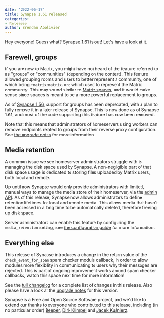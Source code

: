 ```yaml
---
date: '2022-06-17'
title: Synapse 1.61 released
categories:
- Releases
author: Brendan Abolivier
---
```


Hey everyone! Guess what? [Synapse
1.61](https://github.com/matrix-org/synapse/releases/tag/v1.61.0) is out! Let's
have a look at it.

## Farewell, groups

If you are new to Matrix, you might have not heard of the feature referred to as
"groups" or "communities" (depending on the context). This feature allowed
grouping rooms and users to better represent a community, one of which being
`+matrix:matrix.org` which used to represent the Matrix community. This may
sound similar to [Matrix
spaces](https://matrix.org/blog/2021/05/17/the-matrix-space-beta), and it would
make sense since spaces is meant to be a more powerful replacement to groups.

As of [Synapse 1.56](https://matrix.org/blog/2022/04/05/synapse-1-56-released),
support for groups has been deprecated, with a plan to fully remove it in a
later release of Synapse. This is now done as of Synapse 1.61, and most of the
code supporting this feature has now been removed.

Note that this means that administrators of homeservers using workers can remove
endpoints related to groups from their reverse proxy configuration. See [the
upgrade
notes](https://matrix-org.github.io/synapse/v1.61/upgrade.html#removal-of-deprecated-communitygroups)
for more information.

## Media retention

A common issue we see homeserver administrators struggle with is managing the
disk space used by Synapse. A non-negligible part of that disk space usage is
dedicated to storing files uploaded by Matrix users, both local and remote.

Up until now Synapse would only provide administrators with limited, manual ways
to manage the media store of their homeserver, via the [admin
API](https://matrix-org.github.io/synapse/develop/admin_api/media_admin_api.html).
As of this release, Synapse now allows administrators to define retention
lifetimes for local and remote media. This allows media that hasn't been
accessed in a long time to be automatically deleted, therefore freeing up disk
space.

Server administrators can enable this feature by configuring the
`media_retention` setting, see [the configuration
guide](https://matrix-org.github.io/synapse/develop/usage/configuration/config_documentation.html#media_retention)
for more information.

## Everything else

This release of Synapse introduces a change in the return value of the
`check_event_for_spam` spam checker module callback, in order to allow modules
more flexibility in communicating to users why their messages are rejected. This
is part of ongoing improvement works around spam checker callbacks, watch this
space next time for more information!

See the [full
changelog](https://github.com/matrix-org/synapse/releases/tag/v1.61.0) for a
complete list of changes in this release. Also please have a look at the
[upgrade
notes](https://matrix-org.github.io/synapse/v1.61/upgrade#upgrading-to-v1610)
for this version.

Synapse is a Free and Open Source Software project, and we'd like to extend our
thanks to everyone who contributed to this release, including (in no particular
order) [Beeper](https://www.beeper.com/), [Dirk
Klimpel](https://github.com/dklimpel) and [Jacek
Kuśnierz](https://github.com/Vetchu).
